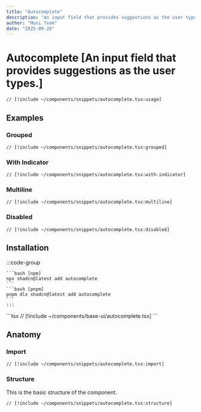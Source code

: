 ```yaml
---
title: "Autocomplete"
description: "An input field that provides suggestions as the user types."
author: "Muni Team"
date: "2025-09-28"
---
```



# Autocomplete [An input field that provides suggestions as the user types.]

<CodePreviewBlock>
<AutocompleteComponent />

```tsx
// [!include ~/components/snippets/autocomplete.tsx:usage]
```

</CodePreviewBlock>

## Examples

### Grouped

<CodePreviewBlock>
  <AutocompleteGrouped />

```tsx
// [!include ~/components/snippets/autocomplete.tsx:grouped]
```

</CodePreviewBlock>

### With Indicator

<CodePreviewBlock>
  <AutocompleteWithIndicator />

```tsx
// [!include ~/components/snippets/autocomplete.tsx:with-indicator]
```

</CodePreviewBlock>

### Multiline

<CodePreviewBlock>
  <AutocompleteMultiline />

```tsx
// [!include ~/components/snippets/autocomplete.tsx:multiline]
```

</CodePreviewBlock>

### Disabled

<CodePreviewBlock>
  <AutocompleteDisabled />

```tsx
// [!include ~/components/snippets/autocomplete.tsx:disabled]
```

</CodePreviewBlock>

## Installation

<Tabs>
  <TabsItem value="cli" label="CLI">
    :::code-group 

    ```bash [npm] 
    npx shadcn@latest add autocomplete 
    ``` 
    ```bash [pnpm] 
    pnpm dlx shadcn@latest add autocomplete 
    ``` 
    :::
  </TabsItem>
  <TabsItem value="manual" label="MANUAL">
    ```tsx 
    // [!include ~/components/base-ui/autocomplete.tsx] 
    ```
  </TabsItem>
</Tabs>

## Anatomy

### Import

```tsx
// [!include ~/components/snippets/autocomplete.tsx:import]
```

### Structure

This is the basic structure of the component.

```tsx
// [!include ~/components/snippets/autocomplete.tsx:structure]
```
